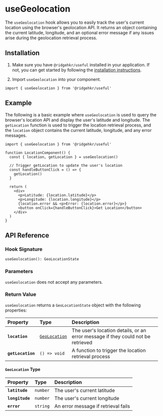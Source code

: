 # useGeolocation

The `useGeolocation` hook allows you to easily track the user's current location using the browser's geolocation API. It returns an object containing the current latitude, longitude, and an optional error message if any issues arise during the geolocation retrieval process.

## Installation

1. Make sure you have `@ridgehkr/useful` installed in your application. If not, you can get started by following the [installation instructions](/#getting-started).

2. Import `useGeolocation` into your component.

```tsx
import { useGeolocation } from '@ridgehkr/useful'
```

## Example

The following is a basic example where `useGeolocation` is used to query the browser's location API and display the user's latitude and longitude. The `getLocation` function is used to trigger the location retrieval process, and the `location` object contains the current latitude, longitude, and any error messages.

```tsx /useGeolocation/ filename="LocationComponent.tsx"
import { useGeolocation } from '@ridgehkr/useful'

function LocationComponent() {
  const { location, getLocation } = useGeolocation()

  // Trigger getLocation to update the user's location
  const handleButtonClick = () => {
    getLocation()
  }

  return (
    <div>
      <p>Latitude: {location.latitude}</p>
      <p>Longitude: {location.longitude}</p>
      {location.error && <p>Error: {location.error}</p>}
      <button onClick={handleButtonClick}>Get Location</button>
    </div>
  )
}
```

## API Reference

### Hook Signature

```tsx
useGeolocation(): GeoLocationState
```

### Parameters

`useGeolocation` does not accept any parameters.

### Return Value

`useGeolocation` returns a `GeoLocationState` object with the following properties:

| Property          | Type                               | Description                                                                     |
| :---------------- | :--------------------------------- | :------------------------------------------------------------------------------ |
| **`location`**    | [`GeoLocation`](#geolocation-type) | The user's location details, or an error message if they could not be retrieved |
| **`getLocation`** | `() => void`                       | A function to trigger the location retrieval process                            |

#### `GeoLocation` Type

| Property        | Type     | Description                         |
| :-------------- | :------- | :---------------------------------- |
| **`latitude`**  | `number` | The user's current latitude         |
| **`longitude`** | `number` | The user's current longitude        |
| **`error`**     | `string` | An error message if retrieval fails |
